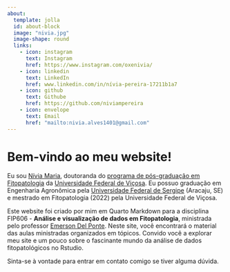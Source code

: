 ```yaml
---
about: 
  template: jolla
  id: about-block
  image: "nivia.jpg"
  image-shape: round
  links:
    - icon: instagram
      text: Instagram
      href: https://www.instagram.com/oxenivia/
    - icon: linkedin
      text: LinkedIn
      href: www.linkedin.com/in/nívia-pereira-17211b1a7
    - icon: github
      text: Githube
      href: https://github.com/niviampereira
    - icon: envelope
      text: Email
      href: "mailto:nivia.alves1401@gmail.com"
---
```


::: {#about-block}
:::

# Bem-vindo ao meu website!

Eu sou [Nívia Maria]{.underline}, doutoranda do [programa de pós-graduação em Fitopatologia](https://www.dfp.ufv.br/) da [Universidade Federal de Viçosa](https://www.ufv.br/campus-vicosa/). Eu possuo graduação em Engenharia Agronômica pela [Universidade Federal de Sergipe](https://www.ufs.br/) (Aracaju, SE) e mestrado em Fitopatologia (2022) pela Universidade Federal de Viçosa.

Este website foi criado por mim em Quarto Markdown para a disciplina FIP606 - **Análise e visualização de dados em Fitopatologia**, ministrada pelo professor [Emerson Del Ponte](https://emersondelponte.netlify.app/). Neste site, você encontrará o material das aulas ministradas organizados em tópicos. Convido você a explorar meu site e um pouco sobre o fascinante mundo da análise de dados fitopatológicos no Rstudio.

Sinta-se à vontade para entrar em contato comigo se tiver alguma dúvida.
